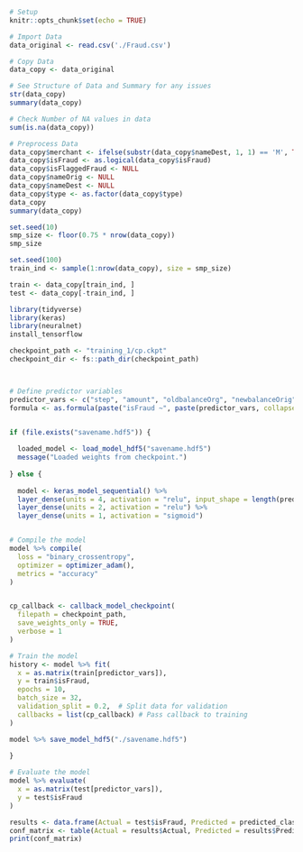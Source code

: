 ```r
# Setup
knitr::opts_chunk$set(echo = TRUE)
```

```r

# Import Data
data_original <- read.csv('./Fraud.csv')
```

```r
# Copy Data
data_copy <- data_original
```

```r
# See Structure of Data and Summary for any issues 
str(data_copy)
summary(data_copy)
```

```r
# Check Number of NA values in data
sum(is.na(data_copy))
```

```r
# Preprocess Data 
data_copy$merchant <- ifelse(substr(data_copy$nameDest, 1, 1) == 'M', TRUE, FALSE)
data_copy$isFraud <- as.logical(data_copy$isFraud)
data_copy$isFlaggedFraud <- NULL
data_copy$nameOrig <- NULL
data_copy$nameDest <- NULL
data_copy$type <- as.factor(data_copy$type)
data_copy
summary(data_copy)
```


```r
set.seed(10)
smp_size <- floor(0.75 * nrow(data_copy))
smp_size

set.seed(100)
train_ind <- sample(1:nrow(data_copy), size = smp_size)

train <- data_copy[train_ind, ]
test <- data_copy[-train_ind, ]
```





```r
library(tidyverse)
library(keras)
library(neuralnet)
install_tensorflow

```

```r


checkpoint_path <- "training_1/cp.ckpt"
checkpoint_dir <- fs::path_dir(checkpoint_path)



# Define predictor variables
predictor_vars <- c("step", "amount", "oldbalanceOrg", "newbalanceOrig", "oldbalanceDest", "newbalanceDest")
formula <- as.formula(paste("isFraud ~", paste(predictor_vars, collapse = "+")))


if (file.exists("savename.hdf5")) {
  
  loaded_model <- load_model_hdf5("savename.hdf5")
  message("Loaded weights from checkpoint.")
  
} else {
  
  model <- keras_model_sequential() %>%
  layer_dense(units = 4, activation = "relu", input_shape = length(predictor_vars)) %>%
  layer_dense(units = 2, activation = "relu") %>%
  layer_dense(units = 1, activation = "sigmoid")


# Compile the model
model %>% compile(
  loss = "binary_crossentropy",
  optimizer = optimizer_adam(),
  metrics = "accuracy"
)


cp_callback <- callback_model_checkpoint(
  filepath = checkpoint_path,
  save_weights_only = TRUE,
  verbose = 1
)

# Train the model
history <- model %>% fit(
  x = as.matrix(train[predictor_vars]),
  y = train$isFraud,
  epochs = 10,
  batch_size = 32,
  validation_split = 0.2,  # Split data for validation
  callbacks = list(cp_callback) # Pass callback to training
)

model %>% save_model_hdf5("./savename.hdf5")
  
}

# Evaluate the model
model %>% evaluate(
  x = as.matrix(test[predictor_vars]),
  y = test$isFraud
)

```

```r
results <- data.frame(Actual = test$isFraud, Predicted = predicted_classes)
conf_matrix <- table(Actual = results$Actual, Predicted = results$Predicted)
print(conf_matrix)
```



